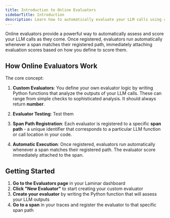 ```yaml
---
title: Introduction to Online Evaluators
sidebarTitle: Introduction
description: Learn how to automatically evaluate your LLM calls using custom evaluators
---
```


Online evaluators provide a powerful way to automatically assess and score your LLM calls as they come.
Once registered, evaluators run automatically whenever a span matches their registered path, immediately attaching evaluation scores based on how you define to score them.

## How Online Evaluators Work

The core concept:

1. **Custom Evaluators**: You define your own evaluator logic by writing Python functions that analyze the outputs of your LLM calls. These can range from simple checks to sophisticated analysis. It should always return **number**.

2. **Evaluator Testing**: Test them
3. **Span Path Registration**: Each evaluator is registered to a specific **span path** - a unique identifier that corresponds to a particular LLM function or call location in your code.

4. **Automatic Execution**: Once registered, evaluators run automatically whenever a span matches their registered path. The evaluator score immediately attached to the span.

## Getting Started

1. **Go to the Evaluators page** in your Laminar dashboard
2. **Click "New Evaluator"** to start creating your custom evaluator
3. **Create your evaluator** by writing the Python function that will assess your LLM outputs
4. **Go to a span** in your traces and register the evaluator to that specific span path
